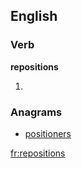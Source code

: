 
==English==

===Verb===
'''repositions'''

# {{third-person singular of|[[reposition]]}}

===Anagrams===
* [[positioners#English|positioners]]

[[fr:repositions]]